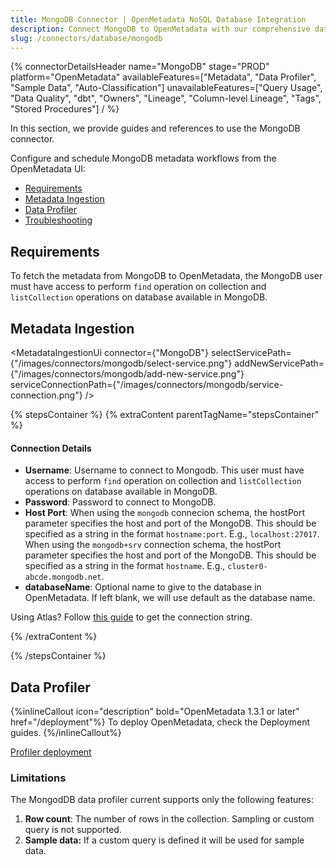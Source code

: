 ```yaml
---
title: MongoDB Connector | OpenMetadata NoSQL Database Integration
description: Connect MongoDB to OpenMetadata with our comprehensive database connector guide. Step-by-step setup, configuration, and metadata extraction for seamless integration.
slug: /connectors/database/mongodb
---
```









{% connectorDetailsHeader
name="MongoDB"
stage="PROD"
platform="OpenMetadata"
availableFeatures=["Metadata", "Data Profiler", "Sample Data", "Auto-Classification"]
unavailableFeatures=["Query Usage", "Data Quality", "dbt", "Owners", "Lineage", "Column-level Lineage", "Tags", "Stored Procedures"]
/ %}


In this section, we provide guides and references to use the MongoDB connector.

Configure and schedule MongoDB metadata workflows from the OpenMetadata UI:

- [Requirements](#requirements)
- [Metadata Ingestion](#metadata-ingestion)
- [Data Profiler](#data-profiler)
- [Troubleshooting](/connectors/database/mongodb/troubleshooting)

<IngestionModeTiles yamlPath="/snippets/connectors/database/mongodb/yaml" />

## Requirements

To fetch the metadata from MongoDB to OpenMetadata, the MongoDB user must have access to perform `find` operation on collection and `listCollection` operations on database available in MongoDB.

## Metadata Ingestion

<MetadataIngestionUi connector={"MongoDB"} selectServicePath={"/images/connectors/mongodb/select-service.png"} addNewServicePath={"/images/connectors/mongodb/add-new-service.png"} serviceConnectionPath={"/images/connectors/mongodb/service-connection.png"} />

{% stepsContainer %}
{% extraContent parentTagName="stepsContainer" %}

#### Connection Details

- **Username**: Username to connect to Mongodb. This user must have access to perform `find` operation on collection and `listCollection` operations on database available in MongoDB.
- **Password**: Password to connect to MongoDB.
- **Host Port**: When using the `mongodb` connecion schema, the hostPort parameter specifies the host and port of the MongoDB. This should be specified as a string in the format `hostname:port`. E.g., `localhost:27017`. When using the `mongodb+srv` connection schema, the hostPort parameter specifies the host and port of the MongoDB. This should be specified as a string in the format `hostname`. E.g., `cluster0-abcde.mongodb.net`.
- **databaseName**: Optional name to give to the database in OpenMetadata. If left blank, we will use default as the database name.

Using Atlas? Follow [this guide](https://www.mongodb.com/docs/guides/atlas/connection-string/) to get the connection string.

<AdvancedConfiguration />

{% /extraContent %}

<TestConnection />

<ConfigureIngestion />

<IngestionScheduleAndDeploy />

{% /stepsContainer %}

<Related />

## Data Profiler

{%inlineCallout icon="description" bold="OpenMetadata 1.3.1 or later" href="/deployment"%}
To deploy OpenMetadata, check the Deployment guides.
{%/inlineCallout%}

[Profiler deployment](/how-to-guides/data-quality-observability/profiler/workflow)

### Limitations

The MongodDB data profiler current supports only the following features:

1. **Row count**: The number of rows in the collection. Sampling or custom query is not supported.
2. **Sample data:** If a custom query is defined it will be used for sample data.
